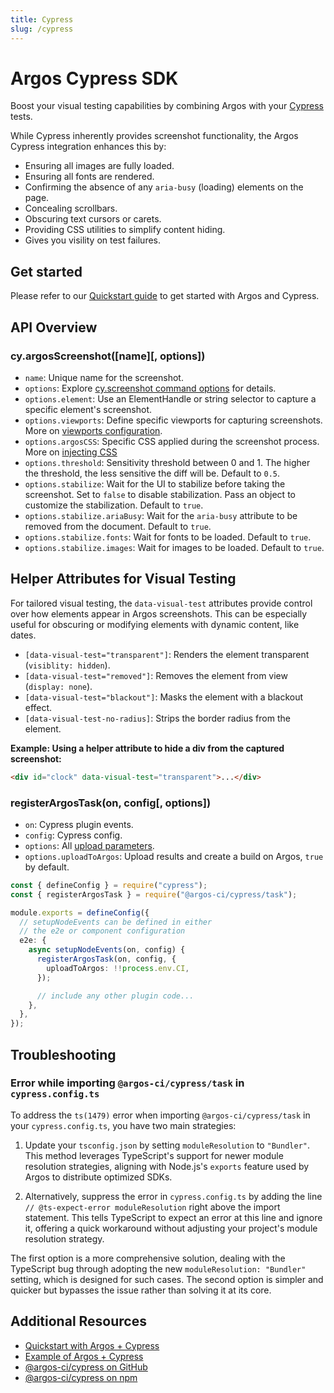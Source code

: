 ```yaml
---
title: Cypress
slug: /cypress
---
```


# Argos Cypress SDK

Boost your visual testing capabilities by combining Argos with your [Cypress](https://www.cypress.io/) tests.

While Cypress inherently provides screenshot functionality, the Argos Cypress integration enhances this by:

- Ensuring all images are fully loaded.
- Ensuring all fonts are rendered.
- Confirming the absence of any `aria-busy` (loading) elements on the page.
- Concealing scrollbars.
- Obscuring text cursors or carets.
- Providing CSS utilities to simplify content hiding.
- Gives you visility on test failures.

## Get started

Please refer to our [Quickstart guide](/quickstart/cypress) to get started with Argos and Cypress.

## API Overview

### cy.argosScreenshot([name][, options])

- `name`: Unique name for the screenshot.
- `options`: Explore [cy.screenshot command options](https://docs.cypress.io/api/commands/screenshot) for details.
- `options.element`: Use an ElementHandle or string selector to capture a specific element's screenshot.
- `options.viewports`: Define specific viewports for capturing screenshots. More on [viewports configuration](/viewports).
- `options.argosCSS`: Specific CSS applied during the screenshot process. More on [injecting CSS](/injecting-css)
- `options.threshold`: Sensitivity threshold between 0 and 1. The higher the threshold, the less sensitive the diff will be. Default to `0.5`.
- `options.stabilize`: Wait for the UI to stabilize before taking the screenshot. Set to `false` to disable stabilization. Pass an object to customize the stabilization. Default to `true`.
- `options.stabilize.ariaBusy`: Wait for the `aria-busy` attribute to be removed from the document. Default to `true`.
- `options.stabilize.fonts`: Wait for fonts to be loaded. Default to `true`.
- `options.stabilize.images`: Wait for images to be loaded. Default to `true`.

## Helper Attributes for Visual Testing

For tailored visual testing, the `data-visual-test` attributes provide control over how elements appear in Argos screenshots. This can be especially useful for obscuring or modifying elements with dynamic content, like dates.

- `[data-visual-test="transparent"]`: Renders the element transparent (`visiblity: hidden`).
- `[data-visual-test="removed"]`: Removes the element from view (`display: none`).
- `[data-visual-test="blackout"]`: Masks the element with a blackout effect.
- `[data-visual-test-no-radius]`: Strips the border radius from the element.

**Example: Using a helper attribute to hide a div from the captured screenshot:**

```html
<div id="clock" data-visual-test="transparent">...</div>
```

### registerArgosTask(on, config[, options])

- `on`: Cypress plugin events.
- `config`: Cypress config.
- `options`: All [upload parameters](https://js-sdk-reference.argos-ci.com/interfaces/UploadParameters.html).
- `options.uploadToArgos`: Upload results and create a build on Argos, `true` by default.

```ts title="cypress.config.js"
const { defineConfig } = require("cypress");
const { registerArgosTask } = require("@argos-ci/cypress/task");

module.exports = defineConfig({
  // setupNodeEvents can be defined in either
  // the e2e or component configuration
  e2e: {
    async setupNodeEvents(on, config) {
      registerArgosTask(on, config, {
        uploadToArgos: !!process.env.CI,
      });

      // include any other plugin code...
    },
  },
});
```

## Troubleshooting

### Error while importing `@argos-ci/cypress/task` in `cypress.config.ts`

To address the `ts(1479)` error when importing `@argos-ci/cypress/task` in your `cypress.config.ts`, you have two main strategies:

1. Update your `tsconfig.json` by setting `moduleResolution` to `"Bundler"`. This method leverages TypeScript's support for newer module resolution strategies, aligning with Node.js's `exports` feature used by Argos to distribute optimized SDKs.

2. Alternatively, suppress the error in `cypress.config.ts` by adding the line `// @ts-expect-error moduleResolution` right above the import statement. This tells TypeScript to expect an error at this line and ignore it, offering a quick workaround without adjusting your project's module resolution strategy.

The first option is a more comprehensive solution, dealing with the TypeScript bug through adopting the new `moduleResolution: "Bundler"` setting, which is designed for such cases. The second option is simpler and quicker but bypasses the issue rather than solving it at its core.

## Additional Resources

- [Quickstart with Argos + Cypress](/quickstart/cypress)
- [Example of Argos + Cypress](https://github.com/argos-ci/argos/tree/main/examples/cypress)
- [@argos-ci/cypress on GitHub](https://github.com/argos-ci/argos-javascript/tree/main/packages/cypress)
- [@argos-ci/cypress on npm](https://www.npmjs.com/package/@argos-ci/cypress)
